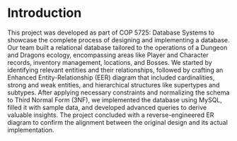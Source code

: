 # Introduction
This project was developed as part of COP 5725: Database Systems to showcase the complete process of designing and implementing a database. Our team built a relational database tailored to the operations of a Dungeon and Dragons ecology, encompassing areas like Player and Character records, inventory management, locations, and Bosses. We started by identifying relevant entities and their relationships, followed by crafting an Enhanced Entity-Relationship (EER) diagram that included cardinalities, strong and weak entities, and hierarchical structures like supertypes and subtypes. After applying necessary constraints and normalizing the schema to Third Normal Form (3NF), we implemented the database using MySQL, filled it with sample data, and developed advanced queries to derive valuable insights. The project concluded with a reverse-engineered ER diagram to confirm the alignment between the original design and its actual implementation.


